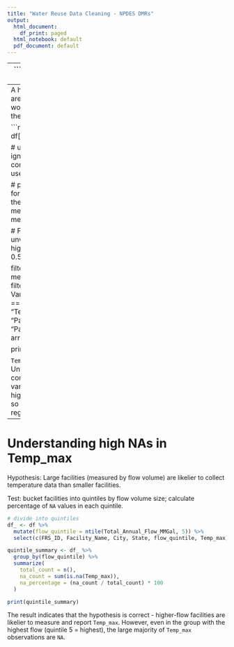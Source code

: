 ```yaml
---
title: "Water Reuse Data Cleaning - NPDES DMRs"
output:
  html_document:
    df_print: paged
  html_notebook: default
  pdf_document: default
---
```


<!-- # Executive Summary -->
<!-- * This document computes `path_load` and `temp_load` variables -->
<!-- * `path_load` has null values `r na_counts_newvar$path_load`% -->

---
```r
library(sf)
library(dplyr)
library(conflicted)


conflicts_prefer(dplyr::select)
```

Loading the dataset:

```r
datasets_root <- config::get("datasets_path")
dataset_path <- "Drivers/DMR_combined_WW/DMR_combined_WW.csv"
df <- read.csv(paste0(datasets_root, dataset_path))
#View(df)
```

Examining where there are `NA` values:

```r
na_counts <- sapply(df, function(x) mean(is.na(x)))
print(na_counts)
```
A tiny number of facility latitudes and longitudes are `NA`. These need to be dropped, otherwise the geospatial functions employed later in this analysis will throw errors.

```r
conflicts_prefer(dplyr::filter)
df <- df %>% filter(!is.na(Facility_Latitude) & !is.na(Facility_Longitude))
```
First task: construct `path_load` variable. `path_load = Path_count_max * Path_Avg_flow`.

```r
df$path_load = df$Path_count_max * df$Path_Avg_Flow
```

Second task: construct `temp_load` variable. `temp_load = Temp_max * Temp_Avg_Flow`.

```r
df$temp_load = df$Temp_max * df$Temp_Avg_Flow
```

Let's check how many `NA` values are in the constructed variables:

```r
na_counts_newvar <- df %>% 
  select(c("FRS_ID", "Path_count_max","Path_Avg_Flow",
           "path_load", "Temp_max", "Temp_Avg_Flow", "temp_load")) %>% 
  sapply(function(x) mean(is.na(x)))

print(na_counts_newvar)
```


```r
wsa_filename = "EPA PWS Boundaries/EPA_CWS_V1.shp"

wsa_path <- paste0(config::get("datasets_path"), wsa_filename)
wsa <- st_read(wsa_path)

source("code/crosswalk/crosswalk_spatial.R")

mapped_df <- crosswalk_spatial(df, wsa, location_columns = c("Facility_Latitude", "Facility_Longitude"))

out_filename <- "processed_datasets/npdes_dmrs.shp"
out_path <- paste0(config::get("datasets_path"), out_filename)

columns_to_rename <- setdiff(colnames(mapped_df), "geometry")

colnames(mapped_df)[colnames(mapped_df) %in% columns_to_rename] <- paste0("x", seq_along(columns_to_rename))

st_write(mapped_df, out_path)
```

---
A high percentage of values are `NA`. Let's investigate if it would be possible to impute them with MLR.

```r
numeric_df <- df[sapply(df, is.numeric)]

# use argument tells R to ignore NAs
cor_matrix <- cor(numeric_df, use="pairwise.complete.obs")

# puts the cor_matrix in long form, making it easier to filter the cross-correlations
melted_cor_matrix = melt(cor_matrix)

# Full correlation matrix is unwieldy, so focus on the high correlations.
threshold <- 0.5

filtered_correlations <- melted_cor_matrix %>%
  filter(abs(value) > threshold & Var1 != Var2) %>% 
  filter(Var1 == "Temp_max" | 
           Var1 == "Temp_Avg_Flow" |
           Var1 == "Path_count_max" |
           Var1 == "Path_Avg_Flow") %>%
  arrange(Var1)

print(filtered_correlations)
```

`Temp_max` is 86% `NA`. Unfortunately, it is highly correlated only with another variable (`Temp_avg`) with a high percentage of `NA` values, so we cannot use linear regression to try to impute it.
---

# Understanding high NAs in Temp_max

Hypothesis: Large facilities (measured by flow volume) are likelier to collect temperature data than smaller facilities. 

Test: bucket facilities into quintiles by flow volume size; calculate percentage of `NA` values in each quintile.

```r
# divide into quintiles
df_ <- df %>% 
  mutate(flow_quintile = ntile(Total_Annual_Flow_MMGal, 5)) %>%
  select(c(FRS_ID, Facility_Name, City, State, flow_quintile, Temp_max))

quintile_summary <- df_ %>% 
  group_by(flow_quintile) %>%
  summarize(
    total_count = n(),
    na_count = sum(is.na(Temp_max)),
    na_percentage = (na_count / total_count) * 100
  )

print(quintile_summary)
```
The result indicates that the hypothesis is correct - higher-flow facilities are likelier to measure and report `Temp_max`. However, even in the group with the highest flow (quintile 5 = highest), the large majority of `Temp_max` observations are `NA`.

